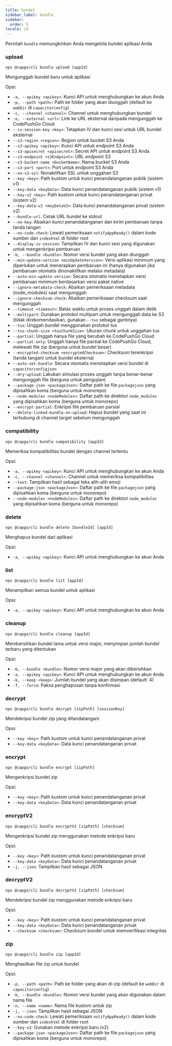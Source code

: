 ```yaml
---
title: bundel
sidebar_label: bundle
sidebar:
  order: 5
locale: id
---
```


Perintah `bundle` memungkinkan Anda mengelola bundel aplikasi Anda

### upload

`npx @capgo/cli bundle upload [appId]`

Mengunggah bundel baru untuk aplikasi

Opsi:

- `-a, --apikey <apikey>`: Kunci API untuk menghubungkan ke akun Anda
- `-p, --path <path>`: Path ke folder yang akan diunggah (default ke `webDir` di `capacitorconfig`)
- `-c, --channel <channel>`: Channel untuk menghubungkan bundel
- `-e, --external <url>`: Link ke URL eksternal daripada mengunggah ke CodePushGo Cloud
- `--iv-session-key <key>`: Tetapkan IV dan kunci sesi untuk URL bundel eksternal
- `--s3-region <region>`: Region untuk bucket S3 Anda
- `--s3-apikey <apikey>`: Kunci API untuk endpoint S3 Anda
- `--s3-apisecret <apisecret>`: Secret API untuk endpoint S3 Anda
- `--s3-endpoint <s3Endpoint>`: URL endpoint S3
- `--s3-bucket-name <bucketName>`: Nama bucket S3 Anda
- `--s3-port <port>`: Port untuk endpoint S3 Anda
- `--no-s3-ssl`: Nonaktifkan SSL untuk unggahan S3
- `--key <key>`: Path kustom untuk kunci penandatanganan publik (sistem v1)
- `--key-data <keyData>`: Data kunci penandatanganan publik (sistem v1)
- `--key-v2 <key>`: Path kustom untuk kunci penandatanganan privat (sistem v2)
- `--key-data-v2 <keyDataV2>`: Data kunci penandatanganan privat (sistem v2)
- `--bundle-url`: Cetak URL bundel ke stdout
- `--no-key`: Abaikan kunci penandatanganan dan kirim pembaruan tanpa tanda tangan
- `--no-code-check`: Lewati pemeriksaan `notifyAppReady()` dalam kode sumber dan `indexhtml` di folder root
- `--display-iv-session`: Tampilkan IV dan kunci sesi yang digunakan untuk mengenkripsi pembaruan
- `-b, --bundle <bundle>`: Nomor versi bundel yang akan diunggah
- `--min-update-version <minUpdateVersion>`: Versi aplikasi minimum yang diperlukan untuk menerapkan pembaruan ini (hanya digunakan jika pembaruan otomatis dinonaktifkan melalui metadata)
- `--auto-min-update-version`: Secara otomatis menetapkan versi pembaruan minimum berdasarkan versi paket native
- `--ignore-metadata-check`: Abaikan pemeriksaan metadata (node_modules) saat mengunggah
- `--ignore-checksum-check`: Abaikan pemeriksaan checksum saat mengunggah
- `--timeout <timeout>`: Batas waktu untuk proses unggah dalam detik
- `--multipart`: Gunakan protokol multipart untuk mengunggah data ke S3 (tidak direkomendasikan, gunakan `--tus` sebagai gantinya)
- `--tus`: Unggah bundel menggunakan protokol tus
- `--tus-chunk-size <tusChunkSize>`: Ukuran chunk untuk unggahan tus
- `--partial`: Unggah hanya file yang berubah ke CodePushGo Cloud
- `--partial-only`: Unggah hanya file parsial ke CodePushGo Cloud, melewati file zip (berguna untuk bundel besar)
- `--encrypted-checksum <encryptedChecksum>`: Checksum terenkripsi (tanda tangan) untuk bundel eksternal
- `--auto-set-bundle`: Secara otomatis menetapkan versi bundel di `capacitorconfigjson`
- `--dry-upload`: Lakukan simulasi proses unggah tanpa benar-benar mengunggah file (berguna untuk pengujian)
- `--package-json <packageJson>`: Daftar path ke file `packagejson` yang dipisahkan koma (berguna untuk monorepo)
- `--node-modules <nodeModules>`: Daftar path ke direktori `node_modules` yang dipisahkan koma (berguna untuk monorepo)
- `--encrypt-partial`: Enkripsi file pembaruan parsial
- `--delete-linked-bundle-on-upload`: Hapus bundel yang saat ini terhubung di channel target sebelum mengunggah

### compatibility

`npx @capgo/cli bundle compatibility [appId]`

Memeriksa kompatibilitas bundel dengan channel tertentu

Opsi:

- `-a, --apikey <apikey>`: Kunci API untuk menghubungkan ke akun Anda
- `-c, --channel <channel>`: Channel untuk memeriksa kompatibilitas
- `--text`: Tampilkan hasil sebagai teks alih-alih emoji
- `--package-json <packageJson>`: Daftar path ke file `packagejson` yang dipisahkan koma (berguna untuk monorepo)
- `--node-modules <nodeModules>`: Daftar path ke direktori `node_modules` yang dipisahkan koma (berguna untuk monorepo)

### delete

`npx @capgo/cli bundle delete [bundleId] [appId]`

Menghapus bundel dari aplikasi

Opsi:

- `-a, --apikey <apikey>`: Kunci API untuk menghubungkan ke akun Anda

### list

`npx @capgo/cli bundle list [appId]`

Menampilkan semua bundel untuk aplikasi

Opsi:

- `-a, --apikey <apikey>`: Kunci API untuk menghubungkan ke akun Anda

### cleanup

`npx @capgo/cli bundle cleanup [appId]`

Membersihkan bundel lama untuk versi major, menyimpan jumlah bundel terbaru yang ditentukan

Opsi:

- `-b, --bundle <bundle>`: Nomor versi major yang akan dibersihkan
- `-a, --apikey <apikey>`: Kunci API untuk menghubungkan ke akun Anda
- `-k, --keep <keep>`: Jumlah bundel yang akan disimpan (default: 4)
- `-f, --force`: Paksa penghapusan tanpa konfirmasi

### decrypt

`npx @capgo/cli bundle decrypt [zipPath] [sessionKey]`

Mendekripsi bundel zip yang ditandatangani

Opsi:

- `--key <key>`: Path kustom untuk kunci penandatanganan privat
- `--key-data <keyData>`: Data kunci penandatanganan privat

### encrypt

`npx @capgo/cli bundle encrypt [zipPath]`

Mengenkripsi bundel zip

Opsi:

- `--key <key>`: Path kustom untuk kunci penandatanganan privat
- `--key-data <keyData>`: Data kunci penandatanganan privat

### encryptV2

`npx @capgo/cli bundle encryptV2 [zipPath] [checksum]`

Mengenkripsi bundel zip menggunakan metode enkripsi baru

Opsi:

- `--key <key>`: Path kustom untuk kunci penandatanganan privat
- `--key-data <keyData>`: Data kunci penandatanganan privat
- `-j, --json`: Tampilkan hasil sebagai JSON

### decryptV2

`npx @capgo/cli bundle decryptV2 [zipPath] [checksum]`

Mendekripsi bundel zip menggunakan metode enkripsi baru

Opsi:

- `--key <key>`: Path kustom untuk kunci penandatanganan privat
- `--key-data <keyData>`: Data kunci penandatanganan privat
- `--checksum <checksum>`: Checksum bundel untuk memverifikasi integritas

### zip

`npx @capgo/cli bundle zip [appId]`

Menghasilkan file zip untuk bundel

Opsi:

- `-p, --path <path>`: Path ke folder yang akan di-zip (default ke `webDir` di `capacitorconfig`)
- `-b, --bundle <bundle>`: Nomor versi bundel yang akan digunakan dalam nama file
- `-n, --name <name>`: Nama file kustom untuk zip
- `-j, --json`: Tampilkan hasil sebagai JSON
- `--no-code-check`: Lewati pemeriksaan `notifyAppReady()` dalam kode sumber dan `indexhtml` di folder root
- `--key-v2`: Gunakan metode enkripsi baru (v2)
- `--package-json <packageJson>`: Daftar path ke file `packagejson` yang dipisahkan koma (berguna untuk monorepo)
